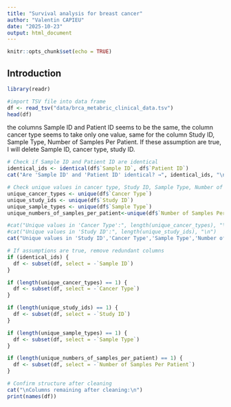 ```yaml
---
title: "Survival analysis for breast cancer"
author: "Valentin CAPIEU"
date: "2025-10-23"
output: html_document
---
```


```r
knitr::opts_chunk$set(echo = TRUE)
```

## Introduction

```r
library(readr)

#import TSV file into data frame
df <- read_tsv("data/brca_metabric_clinical_data.tsv")
head(df)
```
the columns Sample ID and Patient ID seems to be the same, the column cancer type seems to take only one value, same for the column Study ID, Sample Type, Number of Samples Per Patient. If these assumption are true, I will delete Sample ID, cancer type, study ID.

```r
# Check if Sample ID and Patient ID are identical
identical_ids <- identical(df$`Sample ID`, df$`Patient ID`)
cat("Are 'Sample ID' and 'Patient ID' identical? →", identical_ids, "\n")

# Check unique values in cancer type, Study ID, Sample Type, Number of Samples Per Patient
unique_cancer_types <- unique(df$`Cancer Type`)
unique_study_ids <- unique(df$`Study ID`)
unique_sample_types <- unique(df$`Sample Type`)
unique_numbers_of_samples_per_patient<-unique(df$`Number of Samples Per Patient`)

#cat("Unique values in 'Cancer Type':", length(unique_cancer_types), "\n")
#cat("Unique values in 'Study ID':", length(unique_study_ids), "\n")
cat("Unique values in 'Study ID','Cancer Type','Sample Type','Number of Samples Per Patient' : ", length(unique_cancer_types), length(unique_study_ids), length(unique_sample_types), length(unique_numbers_of_samples_per_patient), "\n")

# If assumptions are true, remove redundant columns
if (identical_ids) {
  df <- subset(df, select = -`Sample ID`)
}

if (length(unique_cancer_types) == 1) {
  df <- subset(df, select = -`Cancer Type`)
}

if (length(unique_study_ids) == 1) {
  df <- subset(df, select = -`Study ID`)
}

if (length(unique_sample_types) == 1) {
  df <- subset(df, select = -`Sample Type`)
}

if (length(unique_numbers_of_samples_per_patient) == 1) {
  df <- subset(df, select = -`Number of Samples Per Patient`)
}

# Confirm structure after cleaning
cat("\nColumns remaining after cleaning:\n")
print(names(df))
```

